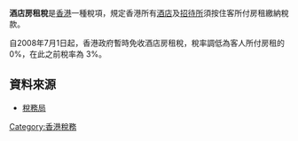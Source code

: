 {{globalize|time=2012-03-11T17:09:05+00:00}}
{{lead section|time=2012-03-11T17:09:05+00:00}}

'''酒店房租稅'''是[[香港|香港]]一種稅項，規定香港所有[[酒店|酒店]]及[[招待所|招待所]]須按住客所付房租繳納稅款。
 
自2008年7月1日起，香港政府暫時免收酒店房租稅，稅率調低為客人所付房租的0%，在此之前稅率為 3%。

==資料來源==
*[https://web.archive.org/web/20120131212400/http://www.ird.gov.hk/chi/pdf/tax_guide_c.pdf 稅務局]

{{HK-soc-stub}}

[[Category:香港稅務|Category:香港稅務]]